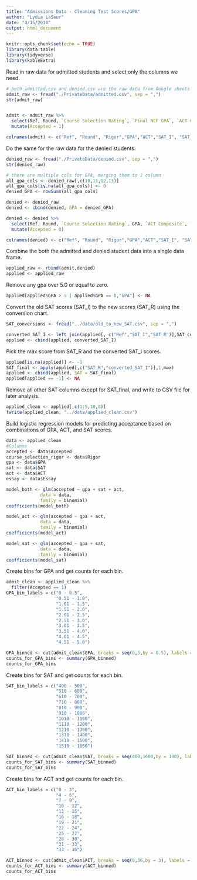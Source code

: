 ```yaml
---
title: "Admissions Data - Cleaning Test Scores/GPA"
author: "Lydia LaSeur"
date: "4/15/2018"
output: html_document
---
```


```r
knitr::opts_chunk$set(echo = TRUE)
library(data.table)
library(tidyverse)
library(kableExtra)
```


Read in raw data for admitted students and select only the columns we need.  

```r
# both admitted.csv and denied.csv are the raw data from Google sheets exported as a csv
admit_raw <- fread("./PrivateData/admitted.csv", sep = ",")
str(admit_raw)


admit <- admit_raw %>%
  select(Ref, Round, `Course Selection Rating`, `Final NCF GPA`, `ACT Composite`, `SAT I Superscore (CR + M) - Verified`, `SAT R Superscore`) %>%
  mutate(Accepted = 1)

colnames(admit) <- c("Ref", "Round", "Rigor","GPA","ACT","SAT_I", "SAT_R","Accepted")
```


Do the same for the raw data for the denied students.  

```r
denied_raw <- fread("./PrivateData/denied.csv", sep = ",")
str(denied_raw)

# there are multiple cols for GPA, merging them to 1 column
all_gpa_cols <- denied_raw[,c(10,11,12,13)]
all_gpa_cols[is.na(all_gpa_cols)] <- 0
denied_GPA <- rowSums(all_gpa_cols)

denied <- denied_raw
denied <- cbind(denied, GPA = denied_GPA)

denied <- denied %>%
  select(Ref, Round, `Course Selection Rating`, GPA, `ACT Composite`, `SAT I Superscore (CR + M) - Verified`, `SAT R Superscore`) %>%
  mutate(Accepted = 0)

colnames(denied) <- c("Ref", "Round", "Rigor","GPA","ACT","SAT_I", "SAT_R","Accepted")
```


Combine the both the admitted and denied student data into a single data frame.  

```r
applied_raw <- rbind(admit,denied)
applied <- applied_raw
```


Remove any gpa over 5.0 or equal to zero.  

```r
applied[applied$GPA > 5 | applied$GPA == 0,"GPA"] <- NA
```


Convert the old SAT scores (SAT_I) to the new scores (SAT_R) using the conversion chart.  

```r
SAT_conversions <- fread("../data/old_to_new_SAT.csv", sep = ",")

converted_SAT_I <- left_join(applied[, c("Ref","SAT_I","SAT_R")],SAT_conversions, by = "SAT_I")[,"SAT_R.y"]
applied <- cbind(applied, converted_SAT_I)

```


Pick the max score from SAT_R and the converted SAT_I scores.  

```r

applied[is.na(applied)] <- -1
SAT_final <- apply(applied[,c("SAT_R","converted_SAT_I")],1,max)
applied <- cbind(applied, SAT = SAT_final)
applied[applied == -1] <- NA

```


Remove all other SAT columns except for SAT_final, and write to CSV file for later analysis.  

```r
applied_clean <- applied[,c(1:5,10,8)]
fwrite(applied_clean, "../data/applied_clean.csv")
```


Build logistic regression models for predicting acceptance based on combinations of GPA, ACT, and SAT scores.  

```r
data <- applied_clean
#Columns
accepted <- data$Accepted
course_selection_rigor <- data$Rigor
gpa <- data$GPA
sat <- data$SAT
act <- data$ACT
essay <- data$Essay
```


```r
model_both <- glm(accepted ~ gpa + sat + act, 
             data = data, 
             family = binomial)
coefficients(model_both)

model_act <- glm(accepted ~ gpa + act, 
             data = data, 
             family = binomial)
coefficients(model_act)

model_sat <- glm(accepted ~ gpa + sat, 
             data = data, 
             family = binomial)
coefficients(model_sat)
```


Create bins for GPA and get counts for each bin.  

```r
admit_clean <- applied_clean %>%
  filter(Accepted == 1)
GPA_bin_labels = c("0 - 0.5",
                   "0.51 - 1.0",
                   "1.01 - 1.5",
                   "1.51 - 2.0",
                   "2.01 - 2.5",
                   "2.51 - 3.0",
                   "3.01 - 3.5",
                   "3.51 - 4.0",
                   "4.01 - 4.5",
                   "4.51 - 5.0")

GPA_binned <- cut(admit_clean$GPA, breaks = seq(0,5,by = 0.5), labels = GPA_bin_labels, right = FALSE, include.lowest = TRUE)
counts_for_GPA_bins <- summary(GPA_binned)
counts_for_GPA_bins
```


Create bins for SAT and get counts for each bin.  

```r
SAT_bin_labels = c("400 - 500",
                   "510 - 600",
                   "610 - 700",
                   "710 - 800",
                   "810 - 900",
                   "910 - 1000",
                   "1010 - 1100",
                   "1110 - 1200",
                   "1210 - 1300",
                   "1310 - 1400",
                   "1410 - 1500",
                   "1510 - 1600")

SAT_binned <- cut(admit_clean$SAT, breaks = seq(400,1600,by = 100), labels = SAT_bin_labels, right = FALSE, include.lowest = TRUE)
counts_for_SAT_bins <- summary(SAT_binned)
counts_for_SAT_bins
```


Create bins for ACT and get counts for each bin. 

```r
ACT_bin_labels = c("0 - 3",
                   "4 - 6",
                   "7 - 9",
                   "10 - 12",
                   "13 - 15",
                   "16 - 18",
                   "19 - 21",
                   "22 - 24",
                   "25 - 27",
                   "28 - 30",
                   "31 - 33",
                   "33 - 36")

ACT_binned <- cut(admit_clean$ACT, breaks = seq(0,36,by = 3), labels = ACT_bin_labels, right = FALSE, include.lowest = TRUE)
counts_for_ACT_bins <- summary(ACT_binned)
counts_for_ACT_bins
```

